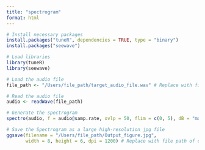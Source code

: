 ```yaml
---
title: "spectrogram"
format: html
---
```


```r
# Install necessary packages
install.packages("tuneR", dependencies = TRUE, type = "binary")
install.packages("seewave")

# Load libraries
library(tuneR)
library(seewave)

# Load the audio file
file_path <- "/Users/file_path/target_audio_file.wav" # Replace with file path of target audio file

# Read the audio file
audio <- readWave(file_path)

# Generate the spectrogram
spectro(audio, f = audio@samp.rate, ovlp = 50, flim = c(0, 5), dB = "max0")

# Save the Spectrogram as a large high-resolution jpg file
ggsave(filename = "/Users/file_path/Output_figure.jpg",
       width = 8, height = 6, dpi = 1200) # Replace with file path of desired saving location and desired file name

```


